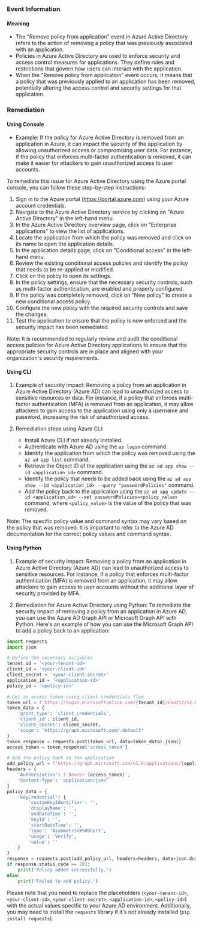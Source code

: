 
### Event Information

#### Meaning

- The "Remove policy from application" event in Azure Active Directory refers to the action of removing a policy that was previously associated with an application.
- Policies in Azure Active Directory are used to enforce security and access control measures for applications. They define rules and restrictions that govern how users can interact with the application.
- When the "Remove policy from application" event occurs, it means that a policy that was previously applied to an application has been removed, potentially altering the access control and security settings for that application.

### Remediation

#### Using Console

- Example: If the policy for Azure Active Directory is removed from an application in Azure, it can impact the security of the application by allowing unauthorized access or compromising user data. For instance, if the policy that enforces multi-factor authentication is removed, it can make it easier for attackers to gain unauthorized access to user accounts.

To remediate this issue for Azure Active Directory using the Azure portal console, you can follow these step-by-step instructions:

1. Sign in to the Azure portal (https://portal.azure.com) using your Azure account credentials.
2. Navigate to the Azure Active Directory service by clicking on "Azure Active Directory" in the left-hand menu.
3. In the Azure Active Directory overview page, click on "Enterprise applications" to view the list of applications.
4. Locate the application from which the policy was removed and click on its name to open the application details.
5. In the application details page, click on "Conditional access" in the left-hand menu.
6. Review the existing conditional access policies and identify the policy that needs to be re-applied or modified.
7. Click on the policy to open its settings.
8. In the policy settings, ensure that the necessary security controls, such as multi-factor authentication, are enabled and properly configured.
9. If the policy was completely removed, click on "New policy" to create a new conditional access policy.
10. Configure the new policy with the required security controls and save the changes.
11. Test the application to ensure that the policy is now enforced and the security impact has been remediated.

Note: It is recommended to regularly review and audit the conditional access policies for Azure Active Directory applications to ensure that the appropriate security controls are in place and aligned with your organization's security requirements.

#### Using CLI

1. Example of security impact: Removing a policy from an application in Azure Active Directory (Azure AD) can lead to unauthorized access to sensitive resources or data. For instance, if a policy that enforces multi-factor authentication (MFA) is removed from an application, it may allow attackers to gain access to the application using only a username and password, increasing the risk of unauthorized access.

2. Remediation steps using Azure CLI:
   - Install Azure CLI if not already installed.
   - Authenticate with Azure AD using the `az login` command.
   - Identify the application from which the policy was removed using the `az ad app list` command.
   - Retrieve the Object ID of the application using the `az ad app show --id <application_id>` command.
   - Identify the policy that needs to be added back using the `az ad app show --id <application_id> --query "passwordPolicies"` command.
   - Add the policy back to the application using the `az ad app update --id <application_id> --set passwordPolicies=<policy_value>` command, where `<policy_value>` is the value of the policy that was removed.

Note: The specific policy value and command syntax may vary based on the policy that was removed. It is important to refer to the Azure AD documentation for the correct policy values and command syntax.

#### Using Python

1. Example of security impact: Removing a policy from an application in Azure Active Directory (Azure AD) can lead to unauthorized access to sensitive resources. For instance, if a policy that enforces multi-factor authentication (MFA) is removed from an application, it may allow attackers to gain access to user accounts without the additional layer of security provided by MFA.

2. Remediation for Azure Active Directory using Python:
To remediate the security impact of removing a policy from an application in Azure AD, you can use the Azure AD Graph API or Microsoft Graph API with Python. Here's an example of how you can use the Microsoft Graph API to add a policy back to an application:

```python
import requests
import json

# Define the necessary variables
tenant_id = '<your-tenant-id>'
client_id = '<your-client-id>'
client_secret = '<your-client-secret>'
application_id = '<application-id>'
policy_id = '<policy-id>'

# Get an access token using client credentials flow
token_url = f'https://login.microsoftonline.com/{tenant_id}/oauth2/v2.0/token'
token_data = {
    'grant_type': 'client_credentials',
    'client_id': client_id,
    'client_secret': client_secret,
    'scope': 'https://graph.microsoft.com/.default'
}
token_response = requests.post(token_url, data=token_data).json()
access_token = token_response['access_token']

# Add the policy back to the application
add_policy_url = f'https://graph.microsoft.com/v1.0/applications/{application_id}/addKeyCredential'
headers = {
    'Authorization': f'Bearer {access_token}',
    'Content-Type': 'application/json'
}
policy_data = {
    'keyCredential': {
        'customKeyIdentifier': '',
        'displayName': '',
        'endDateTime': '',
        'keyId': '',
        'startDateTime': '',
        'type': 'AsymmetricX509Cert',
        'usage': 'Verify',
        'value': ''
    }
}
response = requests.post(add_policy_url, headers=headers, data=json.dumps(policy_data))
if response.status_code == 201:
    print('Policy added successfully.')
else:
    print('Failed to add policy.')

```

Please note that you need to replace the placeholders (`<your-tenant-id>`, `<your-client-id>`, `<your-client-secret>`, `<application-id>`, `<policy-id>`) with the actual values specific to your Azure AD environment. Additionally, you may need to install the `requests` library if it's not already installed (`pip install requests`).

